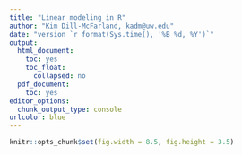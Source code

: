 ```yaml
---
title: "Linear modeling in R"
author: "Kim Dill-McFarland, kadm@uw.edu"
date: "version `r format(Sys.time(), '%B %d, %Y')`"
output:
  html_document:
    toc: yes
    toc_float:
      collapsed: no
  pdf_document:
    toc: yes
editor_options:
  chunk_output_type: console
urlcolor: blue
---
```

```r
knitr::opts_chunk$set(fig.width = 8.5, fig.height = 3.5)
```

